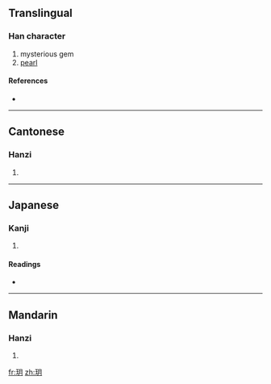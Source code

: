==Translingual==

===Han character===
{{Han char|rn=96|rad=玉|as=04|sn=8|four=1712<sub>0</sub>|canj=一土月 (MGB), X一土月 (XMGB)}}

# mysterious gem
# [[pearl]]

====References====
* {{Han ref|kx=0728.100|dkj=20867|hdz=21104.150|uh=73A5|ud=29605|bh=AAB5|bd=43701}}

----

==Cantonese==

===Hanzi===
{{yue-hanzi|jyut=|y=yut6}}

# {{defn|Cantonese}}

----

==Japanese==

===Kanji===
{{ja-kanji|grade=|rs=玉04}}

# {{defn|Japanese}}

====Readings====
* {{ja-readings|on=[[げつ]] (getsu), [[がち]] (gachi)|kun=}}

----

==Mandarin==

===Hanzi===
{{cmn-hanzi|pin=[[wàn]] ([[wan4]]), [[yuè]] ([[yue4]])|wg=wan<sup>4</sup>, yüeh<sup>4</sup>}}

# {{defn|Mandarin}}

[[fr:玥]]
[[zh:玥]]